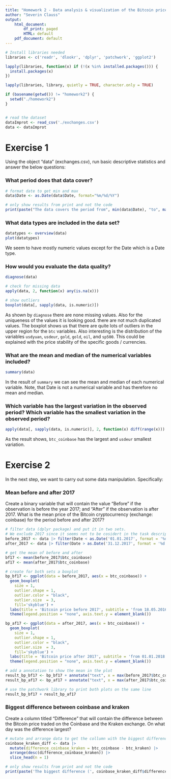 ```yaml
---
title: "Homework 2 - Data analysis & visualization of the Bitcoin price"
author: "Severin Clauss"
output:
    html_document:
        df_print: paged
        HTML: default
    pdf_document: default
---
```


```r
# Install libraries needed
libraries <- c('readr', 'dlookr', 'dplyr', 'patchwork', 'ggplot2')

lapply(libraries, function(x) if (!(x %in% installed.packages())) {
  install.packages(x)
})

lapply(libraries, library, quietly = TRUE, character.only = TRUE)

if (basename(getwd()) != "homework2") {
  setwd("./homework2")
}


# read the dataset
dataImprot <- read_csv('./exchanges.csv')
data <- dataImprot
```

# Exercise 1
Using the object "data" (exchanges.csv), run basic descriptive statistics and answer the below questions:

### What period does that data cover?
```r
# format date to get min and max
data$Date <- as.Date(data$Date, format="%m/%d/%Y")
```

```r
# only show results from print and not the code
print(paste("The data covers the period from", min(data$Date), "to", max(data$Date)))
```

### What data types are included in the data set?
```r
datatypes <- overview(data)
plot(datatypes)
```

We seem to have mostly numeric values except for the Date which is a Date type.

### How would you evaluate the data quality?
```r
diagnose(data)

# check for missing data
apply(data, 2, function(x) any(is.na(x)))

# show outliers
boxplot(data[, sapply(data, is.numeric)])
```

As shown by `diagnose` there are none missing values. Also for the uniqueness of the values it is looking good. there are not much duplicated values.
The boxplot shows us that there are quite lots of outliers in the upper region for the `btc` variables. Also interesting is the distribution of the variables `usdyuan`, `usdeur`, `gold`, `gold`, `oil`, and `sp500`. This could be explained with the price stability of the specific goods / currencies.

### What are the mean and median of the numerical variables included?
```r
summary(data)
```

In the result of `summary` we can see the mean and median of each numerical variable. Note, that Date is not a numerical variable and has therefore no mean and median.

### Which variable has the largest variation in the observed period? Which variable has the smallest variation in the observed period?
```r
apply(data[, sapply(data, is.numeric)], 2, function(x) diff(range(x)))
```

As the result shows, `btc_coinbase` has the largest and `usdeur` smallest variation.

# Exercise 2
In the next step, we want to carry out some data manipulation. Specifically:

### Mean before and after 2017
Create a binary variable that will contain the value "Before" if the observation is before the year 2017; and "After" if the observation is after 2017. What is the mean price of the Bitcoin cryptocurrency (exchange: coinbase) for the period before and after 2017?
```r
# filter data (dplyr package) and put it in two sets.
# We exclude 2017 since it seems not to be cosidert in the task description (before and after 2017)
before_2017 <- data |> filter(Date < as.Date('01.01.2017', format = '%d.%m.%Y'))
after_2017 <- data |> filter(Date > as.Date('31.12.2017', format = '%d.%m.%Y'))

# get the mean of before and after
bf17 <- mean(before_2017$btc_coinbase)
af17 <- mean(after_2017$btc_coinbase)

# create for both sets a boxplot
bp_bf17 <- ggplot(data = before_2017, aes(x = btc_coinbase)) +
  geom_boxplot(
    size = 1,
    outlier.shape = 1,
    outlier.color = "black",
    outlier.size  = 3,
    fill='skyblue') +
  labs(title = 'Bitcoin price before 2017', subtitle = 'from 18.05.2016 to 31.12.2016', x = 'Price coinbase', y = '') +
  theme(legend.position = "none", axis.text.y = element_blank())

bp_af17 <- ggplot(data = after_2017, aes(x = btc_coinbase)) +
  geom_boxplot(
    size = 1,
    outlier.shape = 1,
    outlier.color = "black",
    outlier.size  = 3,
    fill='skyblue') +
  labs(title = 'Bitcoin price after 2017', subtitle = 'from 01.01.2018 to 30.04.2018', x = 'Price coinbase', y = '') +
  theme(legend.position = "none", axis.text.y = element_blank())

# add a annotation to show the mean in the plot
result_bp_bf17 <- bp_bf17 + annotate("text", x = max(before_2017$btc_coinbase), y = -0.3, label = paste("Mean =", round(bf17, 2)), vjust = -1, hjust = 1, color = 'red')
result_bp_af17 <- bp_af17 + annotate("text", x = max(after_2017$btc_coinbase), y = -0.3, label = paste("Mean =", round(af17, 2)), vjust = -1, hjust = 1, color = 'red')

# use the patchwork library to print both plots on the same line
result_bp_bf17 + result_bp_af17
```

### Biggest difference between coinbase and kraken
Create a column titled "Difference" that will contain the difference between the Bitcoin price traded on the Coinbase and the Kraken exchange. On what day was the difference largest?
```r
# mutate and arrange data to get the collumn with the biggest difference (use library dplyr as learnd in bfh-empr module)
coinbase_kraken_diff <- data |>
  mutate(difference_coinbase_kraken = btc_coinbase - btc_kraken) |>
  arrange(desc(difference_coinbase_kraken)) |>
  slice_head(n = 1)
```

```r
# only show results from print and not the code
print(paste('The biggest difference (', coinbase_kraken_diff$difference_coinbase_kraken, ') occured at', coinbase_kraken_diff$Date))
```
